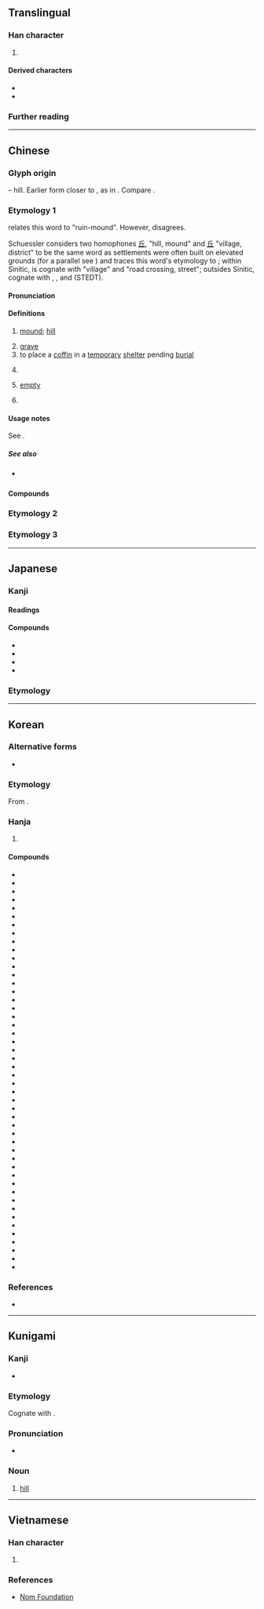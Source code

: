 {{also|丠|坵|兵}}
{{character info}}
==Translingual==

===Han character===
{{Han char|rn=1|rad=一|as=04|sn=5|four=72101|canj=OM|ids=⿱斤一}}

# {{mul-shuowen radical-def|293}}

====Derived characters====
* {{l|mul|[[𠰋]], [[坵]], [[㚱]], [[岴]], [[拞]], [[㳋]], [[𬮾]], [[𪯫]], [[𪲀]], [[𣧭]], [[𥙂]], [[𪽽]], [[𥅔]], [[䂡]], [[𥿤]], [[𮎈]], [[蚯]], [[𡲌]], [[𧣜]], [[𧦺]], [[𧲰]], [[𧻁]], [[䟬]], [[𨈬]], [[𫒒]], [[𬰘]], [[𩚨]], [[駈]], [[𩨼]], [[𪖛]]}}
* {{l|mul|[[𪟘]], [[邱]], [[𣢥]], [[屔]], [[𫠴]], [[𮨆]], [[𣉠]], [[𫘶]], [[𩿨]], [[𠇯]], [[𡘄]], [[𡶦]], [[𢇹]], [[茊]], [[𤵢]], [[𠤢]], [[𡙅]], [[𥬨]], [[𧟬]], [[虗]], [[𩬡]], [[𦦛]], [[乒]], [[乓]], [[兵]], [[𠔊]], [[𡊣]], [[岳]], [[𠬿]], [[𨚬]]}}

===Further reading===
{{kangxi-ws|一部/四畫}}
{{Han ref|kx=0077.140|dkj=00033|dj=0156.020|hdz=10017.010|uh=4E18}}

----

==Chinese==

===Glyph origin===
{{Han etyl}}
{{liushu|i}} – hill. Earlier form closer to {{zh-l|*丠}}, as in {{och-l|虛}}. Compare {{zh-l|*山}}.

===Etymology 1===
{{zh-forms|alt=丠,𠀉,㐀,𡊣,坵,𠀌}}
{{zh-ref|Wang (1982)}} relates this word to {{zh-l|墟}} "ruin-mound". However, {{zh-ref|Schuessler (2007)}} disagrees.

Schuessler considers two homophones [[丘]], "hill, mound" and [[丘]] "village, district" to be the same word as settlements were often built on elevated grounds (for a parallel see {{zh-l|京}}) and traces this word's etymology to {{inh|zh|sit-pro|*r/g-wa||village}}; within Sinitic, {{och-l|丘}} is cognate with {{och-l|里}} "village" and {{och-l|街}} "road crossing, street"; outsides Sinitic, cognate with {{cog|lus|khua||village}}, {{cog|cnh|khûa||village, cosmos}}, and {{cog|my|ရွာ||village}} (STEDT).

====Pronunciation====
{{zh-pron
|m=qiū
|c=jau1
|c-t=hiu1
|g=qiu1
|h=pfs=hiû;gd=hiu1
|mb=kiú
|md=kŭ/kiŭ
|md_note=kŭ - vernacular; kiŭ - literary (incl. surname)
|mn=khu/khiu
|mn_note=khu - vernacular (incl. surname); khiu - literary
|mn-t=ku1/kiu1
|mn-t_note=ku1 - vernacular (incl. surname); kiu1 - literary
|w=1qieu
|mc=y
|oc=y
|cat=n,v,cls
}}

====Definitions====
{{head|zh|Han character}}

# [[mound]]; [[hill]]
#: {{zh-x|山丘|hill}}
#: {{zh-x|沙丘|dune}}
# [[grave]]
# to place a [[coffin]] in a [[temporary]] [[shelter]] pending [[burial]]
# {{lb|zh|dialectal}} {{zh-classifier|[[field]]s|t=[[plot]]}}
# {{zh-obsolete}} [[empty]]
# {{surname|zh}}
#: {{zh-x|丘 成 桐|{{w|Shing-Tung Yau|Shing-Tung '''Yau''' (mathematician)}}|C}}

====Usage notes====
See {{zh-l|邱}}.

=====See also=====
* {{sense|hills}} {{zh-l|山}}

====Compounds====
{{zh-der|丘疹|九丘|丘山|五比丘|宛丘|丘井|丘壑|丘木|丘八|如丘而止|丘腦|介丘|八索九丘|丘隴|丘中有麻|恩重丘山|寢丘之志|丘嫂|土丘|員丘山|一丘之貉|丘壟|宗廟丘墟|丘陵|巴丘|島狀丘陵|一丘一壑|圜丘|丘墳|丹丘|丘園|太丘道廣|丘墟|下視丘|左丘|丘墓|恥丘|山丘|放情丘壑|狐死首丘|沙丘|泌丘|炎丘|比丘尼|視丘|旄丘|砂丘|皮諾丘|畝丘|狐丘之誡|梧丘之魂|皖南丘陵|比丘|松丘|曹丘|糟丘|胸有丘壑|華屋丘墟|虎丘|融丘|膠東丘陵|麥丘老人|黎丘丈人|零落山丘|首丘夙願|首丘之情|首丘之思|首丘之念|首丘|陵丘|鼻丘|首丘之望|華屋山丘|赫丘利斯|丘林|資丘|溪丘灣|丘堡|商丘|青丘}}

===Etymology 2===
{{zh-see|兵|v}}

===Etymology 3===
{{zh-see|蚯|ss}}

----

==Japanese==

===Kanji===
{{ja-kanji|grade=c|rs=一04}}

====Readings====
{{ja-readings
|goon=く
|kanon=きゅう<きう
|kun=おか-
}}

====Compounds====
* {{ja-r|丘上|きゅうじょう}}
* {{ja-r|丘疹|きゅうしん}}
* {{ja-r|丘%辺|おか%べ}}
* {{ja-r|丘陵|きゅうりょう}}

===Etymology===
{{ja-kanjitab|おか|yomi=k}}
{{ja-see|おか}}

----

==Korean==

===Alternative forms===
* {{alter|ko|㐀}}

===Etymology===
From {{der|ko|ltc|sort=구|-}} {{ltc-l|丘}}. {{hanja-hunmong|구|kwu|地理#상03B}}

===Hanja===
{{ko-hanja-search}}
{{ko-hanja|언덕|구}}

# {{hanja form of|구|[[small]] [[hill]]}}

====Compounds====
{{der-top3|Compounds}}
* {{ko-l|구강|丘岡}}
* {{ko-l|구롱|丘壟}}
* {{ko-l|구릉|丘陵}}
* {{ko-l|구목|丘木}}
* {{ko-l|구묘|丘墓}}
* {{ko-l|구민|丘民}}
* {{ko-l|구부|丘阜}}
* {{ko-l|구분|丘墳}}
* {{ko-l|구사|丘史}}
* {{ko-l|구산|丘山}}
* {{ko-l|구수|丘嫂}}
* {{ko-l|구수|丘首}}
* {{ko-l|구언|丘言}}
* {{ko-l|구우|丘隅}}
* {{ko-l|구원|丘園}}
* {{ko-l|구정|丘亭}}
* {{ko-l|구진|丘疹}}
* {{ko-l|구질|丘垤}}
* {{ko-l|구총|丘冢}}
* {{ko-l|구판|丘坂}}
* {{ko-l|구학|丘壑}}
* {{ko-l|구허|丘墟}}
* {{ko-l|고구|古丘}}
* {{ko-l|고구|故丘}}
* {{ko-l|고구|高丘}}
* {{ko-l|^공구|孔丘}}
* {{ko-l|능구|陵丘}}
* {{ko-l|단구|丹丘}}
* {{ko-l|비구|比丘}}
* {{ko-l|사구|沙丘}}
* {{ko-l|상구|上丘}}
* {{ko-l|소구|小丘}}
* {{ko-l|아구|阿丘}}
* {{ko-l|[[연구]]/[[련구]]|連丘}}
* {{ko-l|원구|[[圜丘]]/[[圓丘]]}}
* {{ko-l|[[이구]]/[[니구]]|泥丘}}
* {{ko-l|잔구|殘丘}}
* {{ko-l|잠구|潛丘}}
* {{ko-l|청구|靑丘}}
* {{ko-l|치구|恥丘}}
* {{ko-l|파구|波丘}}
* {{ko-l|하구|下丘}}
* {{ko-l|해구|海丘}}
* {{ko-l|화구|火丘}}
* {{ko-l|비구니|比丘尼}}
* {{ko-l|수정구|受精丘}}
* {{ko-l|구리지언|丘里之言}}
* {{ko-l|일구지학|一丘之貉}}
{{der-bottom}}

===References===
* {{R:hanjadoc|20}}

----

==Kunigami==

===Kanji===
{{head|xug|kanji}}

* {{ja-readings|kun=[[ふぁーい]] (faai)}}

===Etymology===
Cognate with {{cog|ja|丘|tr=おか, oka}}.

===Pronunciation===
* {{IPA|xug|/ɸaːi/|sort=ふぁあい}}

===Noun===
{{head|xug|noun|hiragana|ふぁーい|romaji|fāi|sort=ふぁあい}}

# [[hill]]

{{c|xug|Landforms|sort=ふぁあい}}

----

==Vietnamese==

===Han character===
{{vi-readings|hanviet=khiêu,khâu,khưu|nom=khâu,kheo,khưu|rs=一04}}

# {{rfdef|vi|sort=一04}}

===References===
* [http://nomfoundation.org/common/nom_details.php?codepoint=4e18 Nom Foundation]